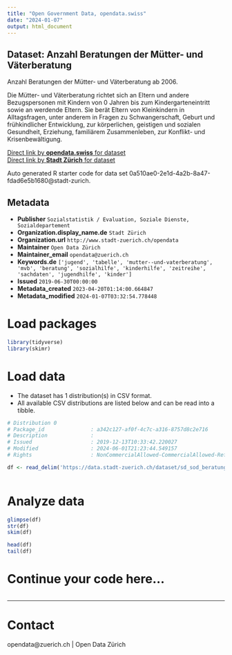 ```yaml
---
title: "Open Government Data, opendata.swiss"
date: "2024-01-07"
output: html_document
---
```


## Dataset: Anzahl Beratungen der Mütter- und Väterberatung

Anzahl Beratungen der Mütter- und Väterberatung ab 2006.

Die Mütter- und Väterberatung richtet sich an Eltern und andere Bezugspersonen mit Kindern von 0 Jahren bis zum Kindergarteneintritt sowie an werdende Eltern. Sie berät Eltern von Kleinkindern in Alltagsfragen, unter anderem in Fragen zu Schwangerschaft, Geburt und frühkindlicher Entwicklung, zur körperlichen, geistigen und sozialen Gesundheit, Erziehung, familiärem Zusammenleben, zur Konflikt- und Krisenbewältigung.


[Direct link by **opendata.swiss** for dataset](https://opendata.swiss/de/dataset/anzahl-beratungen-der-mutter-und-vaterberatung1)<br>
[Direct link by **Stadt Zürich** for dataset](https://data.stadt-zuerich.ch/dataset/sd_sod_beratungen_muetter_vaeterberatung)

Auto generated R starter code for data set 0a510ae0-2e1d-4a2b-8a47-fdad6e5b1680@stadt-zurich.

## Metadata

- **Publisher** `Sozialstatistik / Evaluation, Soziale Dienste, Sozialdepartement`
- **Organization.display_name.de** `Stadt Zürich`
- **Organization.url** `http://www.stadt-zuerich.ch/opendata`
- **Maintainer** `Open Data Zürich`
- **Maintainer_email** `opendata@zuerich.ch`
- **Keywords.de** `['jugend', 'tabelle', 'mutter--und-vaterberatung', 'mvb', 'beratung', 'sozialhilfe', 'kinderhilfe', 'zeitreihe', 'sachdaten', 'jugendhilfe', 'kinder']`
- **Issued** `2019-06-30T00:00:00`
- **Metadata_created** `2023-04-20T01:14:00.664847`
- **Metadata_modified** `2024-01-07T03:32:54.778448`


# Load packages

```r

library(tidyverse)
library(skimr)

```

# Load data

-   The dataset has 1 distribution(s) in CSV format.
-   All available CSV distributions are listed below and can be read into a tibble.

```r

# Distribution 0
# Package_id               : a342c127-af0f-4c7c-a316-8757d8c2e716
# Description              : 
# Issued                   : 2019-12-13T10:33:42.220027
# Modified                 : 2024-06-01T21:23:44.549157
# Rights                   : NonCommercialAllowed-CommercialAllowed-ReferenceNotRequired

df <- read_delim('https://data.stadt-zuerich.ch/dataset/sd_sod_beratungen_muetter_vaeterberatung/download/sd_sod_beratungen_muetter_vaeterberatung.csv')



```

# Analyze data

```r

glimpse(df)
str(df)
skim(df)

head(df)
tail(df)

```

# Continue your code here...

```r

```

------------------------------------------------------------------------

# Contact

opendata@zuerich.ch | Open Data Zürich
